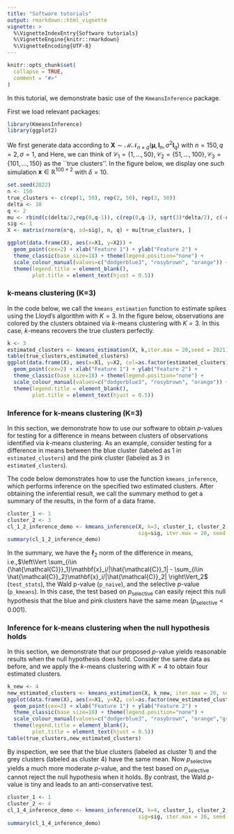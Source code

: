 ```yaml
---
title: "Software tutorials"
output: rmarkdown::html_vignette
vignette: >
  %\VignetteIndexEntry{Software tutorials}
  %\VignetteEngine{knitr::rmarkdown}
  %\VignetteEncoding{UTF-8}
---
```


```r
knitr::opts_chunk$set(
  collapse = TRUE,
  comment = "#>"
)
```

In this tutorial, we demonstrate basic use of the `KmeansInference` package. 

First we load relevant packages:
```r
library(KmeansInference)
library(ggplot2)
```

We first generate data according to $\mathbf{X} \sim \mathcal{MN}_{n\times q}(\boldsymbol{\mu}, \textbf{I}_n, \sigma^2 \textbf{I}_q)$ with $n=150,q=2,\sigma=1,$ and 
\begin{align}
\label{eq:power_model}
\boldsymbol{\mu}_1 =\ldots = \boldsymbol{\mu}_{50} = \begin{bmatrix}
-\delta/2 \\ 0_{q-1}
\end{bmatrix}, \; {\boldsymbol\mu}_{51}=\ldots = \boldsymbol{\mu}_{100} = \begin{bmatrix}
 0_{q-1} \\ \sqrt{3}\delta/2
\end{bmatrix} ,\;
\boldsymbol{\mu}_{101}=\ldots = \boldsymbol{\mu}_{150} = \begin{bmatrix}
\delta/2 \\ 0_{q-1}
\end{bmatrix}.
\end{align}
Here, we can think of $\mathcal{C}_1 = \{1,\ldots,50\},\mathcal{C}_2 = \{51,\ldots,100\},\mathcal{C}_3 = \{101,\ldots,150\}$ as the ``true clusters''.
In the figure below, we display one such simulation $\mathbf{x}\in\mathbb{R}^{100\times 2}$ with $\delta=10$. 

```r
set.seed(2022)
n <- 150
true_clusters <- c(rep(1, 50), rep(2, 50), rep(3, 50))
delta <- 10
q <- 2
mu <- rbind(c(delta/2,rep(0,q-1)), c(rep(0,q-1), sqrt(3)*delta/2), c(-delta/2,rep(0,q-1)) )
sig <- 1
X <- matrix(rnorm(n*q, sd=sig), n, q) + mu[true_clusters, ]

ggplot(data.frame(X), aes(x=X1, y=X2)) +
  geom_point(cex=2) + xlab("Feature 1") + ylab("Feature 2") +
  theme_classic(base_size=18) + theme(legend.position="none") +
  scale_colour_manual(values=c("dodgerblue3", "rosybrown", "orange")) +
  theme(legend.title = element_blank(),
        plot.title = element_text(hjust = 0.5))
```

### k-means clustering (K=3)
In the code below, we call the `kmeans_estimation` function to estimate spikes using the Lloyd's algorithm with $K=3$. In the figure below, observations are colored by the clusters obtained via $k$-means clustering with $K=3$. In this case, $k$-means recovers the true clusters perfectly. 

```r
k <- 3
estimated_clusters <- kmeans_estimation(X, k,iter.max = 20,seed = 2021)$final_cluster
table(true_clusters,estimated_clusters)
ggplot(data.frame(X), aes(x=X1, y=X2, col=as.factor(estimated_clusters))) +
  geom_point(cex=2) + xlab("Feature 1") + ylab("Feature 2") +
  theme_classic(base_size=18) + theme(legend.position="none") +
  scale_colour_manual(values=c("dodgerblue3", "rosybrown", "orange")) +
  theme(legend.title = element_blank(),
        plot.title = element_text(hjust = 0.5))
```

### Inference for k-means clustering (K=3)

In this section, we demonstrate how to use our software to obtain $p$-values for testing for a difference in means between clusters of observations identified via $k$-means clustering. As an example, consider testing for a difference in means between the blue cluster (labeled as 1 in `estimated_clusters`) and the pink cluster (labeled as 3 in `estimated_clusters`). 

The code below demonstrates how to use the function `kmeans_inference`, which performs inference on the specified two estimated clusters. After obtaining the inferential result, we call the summary method to get a summary of the results, in the form of a data frame.


```r
cluster_1 <- 1
cluster_2 <- 3
cl_1_2_inference_demo <- kmeans_inference(X, k=3, cluster_1, cluster_2,
                                          sig=sig, iter.max = 20, seed = 2021)
summary(cl_1_2_inference_demo)
```

In the summary, we have the $\ell_2$ norm of the difference in means, i.e.,$\left\Vert \sum_{i\in {\hat{\mathcal{C}}}_1}\mathbf{x}_i/|\hat{\mathcal{C}}_1| - \sum_{i\in \hat{\mathcal{C}}_2}\mathbf{x}_i/|\hat{\mathcal{C}}_2| \right\Vert_2$  (`test_stats`), the Wald p-value (`p_naive`), and the selective $p$-value (`p_kmeans`). In this case, the test based on $p_{\text{selective}}$ can easily reject this null hypothesis that the blue and pink clusters have the same mean ($p_{\text{selective}}<0.001$).

### Inference for k-means clustering when the null hypothesis holds

In this section, we demonstrate that our proposed $p$-value yields reasonable results when the null hypothesis does hold. Consider the same data as before, and we apply the $k$-means clustering with $K=4$ to obtain four estimated clusters. 

```r
k_new <- 4
new_estimated_clusters <- kmeans_estimation(X, k_new, iter.max = 20, seed = 2021)$final_cluster
ggplot(data.frame(X), aes(x=X1, y=X2, col=as.factor(new_estimated_clusters))) +
  geom_point(cex=2) + xlab("Feature 1") + ylab("Feature 2") +
  theme_classic(base_size=18) + theme(legend.position="none") +
  scale_colour_manual(values=c("dodgerblue3", "rosybrown", "orange","grey")) +
  theme(legend.title = element_blank(),
        plot.title = element_text(hjust = 0.5))
table(true_clusters,new_estimated_clusters)
```

By inspection, we see that the blue clusters (labeled as cluster 1) and the grey clusters (labeled as cluster 4) have the same mean. Now $p_{\text{selective}}$ yields a much more moderate $p$-value, and the test based on $p_{\text{selective}}$ cannot reject the null hypothesis when it holds. By contrast, the Wald $p$-value is tiny and leads to an anti-conservative test.

```r
cluster_1 <- 1
cluster_2 <- 4
cl_1_4_inference_demo <- kmeans_inference(X, k=4, cluster_1, cluster_2,
                                          sig=sig, iter.max = 20, seed = 2021)
summary(cl_1_4_inference_demo)
```







